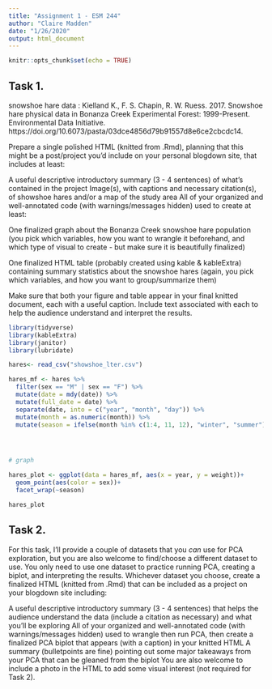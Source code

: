 ```yaml
---
title: "Assignment 1 - ESM 244"
author: "Claire Madden"
date: "1/26/2020"
output: html_document
---
```


```r
knitr::opts_chunk$set(echo = TRUE)
```

## Task 1. 

snowshoe hare data : Kielland K., F. S. Chapin, R. W. Ruess. 2017. Snowshoe hare physical data in Bonanza Creek Experimental Forest: 1999-Present. Environmental Data Initiative. https://doi.org/10.6073/pasta/03dce4856d79b91557d8e6ce2cbcdc14.  


Prepare a single polished HTML (knitted from .Rmd), planning that this might be a post/project you’d include on your personal blogdown site, that includes at least:

A useful descriptive introductory summary (3 - 4 sentences) of what’s contained in the project
Image(s), with captions and necessary citation(s), of showshoe hares and/or a map of the study area
All of your organized and well-annotated code (with warnings/messages hidden) used to create at least:

One finalized graph about the Bonanza Creek snowshoe hare population (you pick which variables, how you want to wrangle it beforehand, and which type of visual to create - but make sure it is beautifully finalized)

One finalized HTML table (probably created using kable & kableExtra) containing summary statistics about the snowshoe hares (again, you pick which variables, and how you want to group/summarize them)

Make sure that both your figure and table appear in your final knitted document, each with a useful caption. Include text associated with each to help the audience understand and interpret the results. 


```r

library(tidyverse)
library(kableExtra)
library(janitor)
library(lubridate)

hares<- read_csv("showshoe_lter.csv") 

hares_mf <- hares %>% 
  filter(sex == "M" | sex == "F") %>% 
  mutate(date = mdy(date)) %>% 
  mutate(full_date = date) %>% 
  separate(date, into = c("year", "month", "day")) %>% 
  mutate(month = as.numeric(month)) %>% 
  mutate(season = ifelse(month %in% c(1:4, 11, 12), "winter", "summer"))





```

```r

# graph

hares_plot <- ggplot(data = hares_mf, aes(x = year, y = weight))+
  geom_point(aes(color = sex))+
  facet_wrap(~season)

hares_plot

```







## Task 2. 

For this task, I’ll provide a couple of datasets that you *can* use for PCA exploration, but you are also welcome to find/choose a different dataset to use. You only need to use one dataset to practice running PCA, creating a biplot, and interpreting the results. Whichever dataset you choose, create a finalized HTML (knitted from .Rmd) that can be included as a project on your blogdown site including: 

A useful descriptive introductory summary (3 - 4 sentences) that helps the audience understand the data (include a citation as necessary) and what you’ll be exploring
All of your organized and well-annotated code (with warnings/messages hidden) used to wrangle then run PCA, then create a finalized PCA biplot that appears (with a caption) in your knitted HTML
A summary (bulletpoints are fine) pointing out some major takeaways from your PCA that can be gleaned from the biplot
You are also welcome to include a photo in the HTML to add some visual interest (not required for Task 2). 

